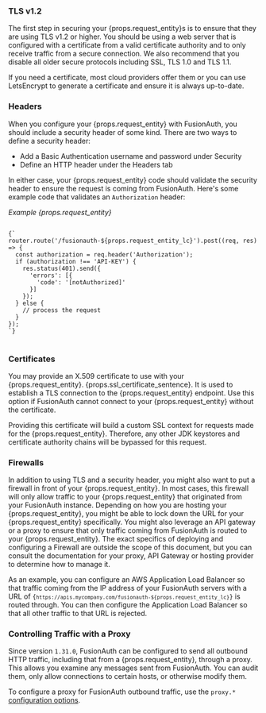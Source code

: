 ---
---

### TLS v1.2
The first step in securing your {props.request_entity}s is to ensure that they are using TLS v1.2 or higher. You should be using a web server that is configured with a certificate from a valid certificate authority and to only receive traffic from a secure connection. We also recommend that you disable all older secure protocols including SSL, TLS 1.0 and TLS 1.1.

If you need a certificate, most cloud providers offer them or you can use LetsEncrypt to generate a certificate and ensure it is always up-to-date.

### Headers
When you configure your {props.request_entity} with FusionAuth, you should include a security header of some kind. There are two ways to define a security header:
* Add a Basic Authentication username and password under <Breadcrumb>Security</Breadcrumb>
* Define an HTTP header under the <Breadcrumb>Headers</Breadcrumb> tab

In either case, your {props.request_entity} code should validate the security header to ensure the request is coming from FusionAuth. Here's some example code that validates an `Authorization` header:

*Example {props.request_entity}*
<pre>
<code>
{`
router.route('/fusionauth-${props.request_entity_lc}').post((req, res) => {
  const authorization = req.header('Authorization');
  if (authorization !== 'API-KEY') {
    res.status(401).send({
      'errors': [{
        'code': '[notAuthorized]'
      }]
    });
  } else {
    // process the request 
  }
});
`}
</code>
</pre>

### Certificates
You may provide an X.509 certificate to use with your {props.request_entity}. {props.ssl_certificate_sentence}. It is used to establish a TLS connection to the {props.request_entity} endpoint. Use this option if FusionAuth cannot connect to your {props.request_entity} without the certificate.

Providing this certificate will build a custom SSL context for requests made for the {props.request_entity}. Therefore, any other JDK keystores and certificate authority chains will be bypassed for this request. 

### Firewalls
In addition to using TLS and a security header, you might also want to put a firewall in front of your {props.request_entity}. In most cases, this firewall will only allow traffic to your {props.request_entity} that originated from your FusionAuth instance. Depending on how you are hosting your {props.request_entity}, you might be able to lock down the URL for your {props.request_entity} specifically. You might also leverage an API gateway or a proxy to ensure that only traffic coming from FusionAuth is routed to your {props.request_entity}. The exact specifics of deploying and configuring a Firewall are outside the scope of this document, but you can consult the documentation for your proxy, API Gateway or hosting provider to determine how to manage it.

As an example, you can configure an AWS Application Load Balancer so that traffic coming from the IP address of your FusionAuth servers with a URL of <code>{`https://apis.mycompany.com/fusionauth-${props.request_entity_lc}`}</code> is routed through. You can then configure the Application Load Balancer so that all other traffic to that URL is rejected.

### Controlling Traffic with a Proxy

Since version `1.31.0`, FusionAuth can be configured to send all outbound HTTP traffic, including that from a {props.request_entity}, through a proxy. This allows you examine any messages sent from FusionAuth. You can audit them, only allow connections to certain hosts, or otherwise modify them.

To configure a proxy for FusionAuth outbound traffic, use the `proxy.*` [configuration options](/docs/reference/configuration).

